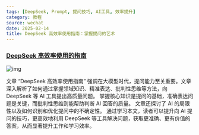 ```yaml
---
tags: [DeepSeek, Prompt, 提问技巧, AI工具, 效率提升]
category: 教程
source: wechat
date: 2025-02-14
title: DeepSeek 高效率使用指南：掌握提问的艺术
---
```


### [DeepSeek 高效率使用的指南](https://mp.weixin.qq.com/s/HXneYQ5u-YzFqcLXHrgE4g)

![img](https://img.mengpeng.tech/i/2025/02/14/67aed5d147671.webp)

文章 “DeepSeek 高效率使用指南” 强调在大模型时代，提问能力至关重要。文章深入解析了如何通过掌握领域知识、精准表达、批判性思维等方法，向 DeepSeek 等 AI 工具提出高质量问题。 掌握核心知识是提问的基础，准确表达问题是关键，而批判性思维则能帮助判断 AI 回答的质量。 文章还探讨了 AI 的局限性以及如何识别和优化提问中的不确定性。 通过学习本文，读者可以提升向 AI 提问的技巧，更高效地利用 DeepSeek 等工具解决问题，获取更准确、更有价值的答案，从而显著提升工作和学习效率。
